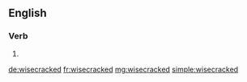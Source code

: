 ==English==

===Verb===
{{head|en|verb form}}

# {{en-past of|wisecrack}}

[[de:wisecracked]]
[[fr:wisecracked]]
[[mg:wisecracked]]
[[simple:wisecracked]]